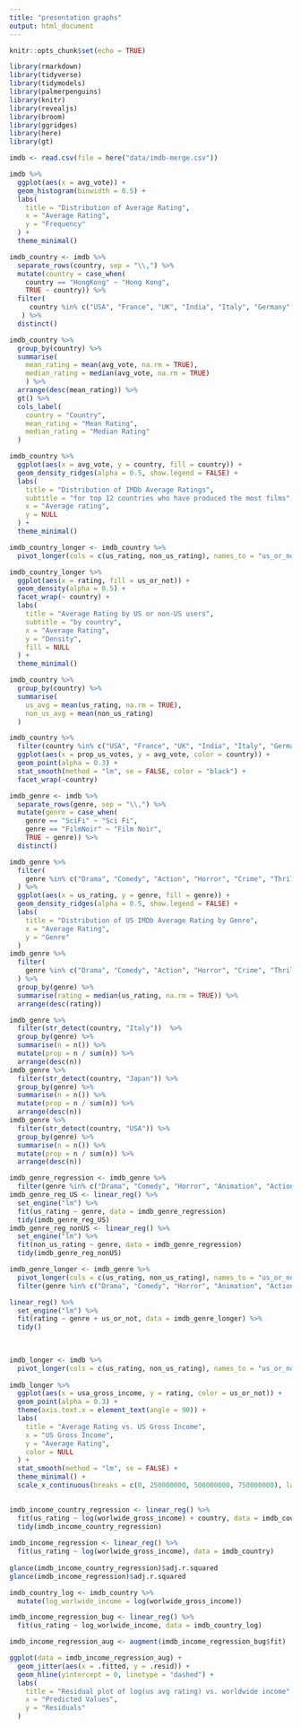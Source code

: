 ```yaml
---
title: "presentation graphs"
output: html_document
---
```


```r
knitr::opts_chunk$set(echo = TRUE)
```

```r
library(rmarkdown)
library(tidyverse)
library(tidymodels)
library(palmerpenguins)
library(knitr)
library(revealjs)
library(broom)
library(ggridges)
library(here)
library(gt)
```

```r
imdb <- read.csv(file = here("data/imdb-merge.csv"))
```

```r
imdb %>%
  ggplot(aes(x = avg_vote)) +
  geom_histogram(binwidth = 0.5) +
  labs(
    title = "Distribution of Average Rating",
    x = "Average Rating",
    y = "Frequency"
  ) +
  theme_minimal()
```

```r
imdb_country <- imdb %>%
  separate_rows(country, sep = "\\,") %>%
  mutate(country = case_when(
    country == "HongKong" ~ "Hong Kong",
    TRUE ~ country)) %>%
  filter(
     country %in% c("USA", "France", "UK", "India", "Italy", "Germany", "Japan", "Canada", "Spain", "Hong Kong", "Turkey", "Belgium")
   ) %>%
  distinct()

imdb_country %>%
  group_by(country) %>%
  summarise(
    mean_rating = mean(avg_vote, na.rm = TRUE),
    median_rating = median(avg_vote, na.rm = TRUE)
    ) %>%
  arrange(desc(mean_rating)) %>%
  gt() %>%
  cols_label(
    country = "Country",
    mean_rating = "Mean Rating",
    median_rating = "Median Rating"
  )
```

```r
imdb_country %>%
  ggplot(aes(x = avg_vote, y = country, fill = country)) +
  geom_density_ridges(alpha = 0.5, show.legend = FALSE) +
  labs(
    title = "Distribution of IMDb Average Ratings",
    subtitle = "for top 12 countries who have produced the most films",
    x = "Average rating",
    y = NULL
  ) +
  theme_minimal()
```

```r

imdb_country_longer <- imdb_country %>%
  pivot_longer(cols = c(us_rating, non_us_rating), names_to = "us_or_not", values_to = "rating")

imdb_country_longer %>%
  ggplot(aes(x = rating, fill = us_or_not)) +
  geom_density(alpha = 0.5) +
  facet_wrap(~ country) +
  labs(
    title = "Average Rating by US or non-US users",
    subtitle = "by country",
    x = "Average Rating",
    y = "Density",
    fill = NULL
  ) +
  theme_minimal()

imdb_country %>%
  group_by(country) %>%
  summarise(
    us_avg = mean(us_rating, na.rm = TRUE),
    non_us_avg = mean(non_us_rating)
  )
```

```r
imdb_country %>%
  filter(country %in% c("USA", "France", "UK", "India", "Italy", "Germany", "Japan", "Canada", "Spain", "Hong Kong", "Turkey", "Belgium")) %>%
  ggplot(aes(x = prop_us_votes, y = avg_vote, color = country)) +
  geom_point(alpha = 0.3) +
  stat_smooth(method = "lm", se = FALSE, color = "black") +
  facet_wrap(~country)
```

```r
imdb_genre <- imdb %>%
  separate_rows(genre, sep = "\\,") %>%
  mutate(genre = case_when(
    genre == "SciFi" ~ "Sci Fi",
    genre == "FilmNoir" ~ "Film Noir",
    TRUE ~ genre)) %>%
  distinct()

imdb_genre %>%
  filter(
    genre %in% c("Drama", "Comedy", "Action", "Horror", "Crime", "Thriller", "Romance", "Adventure", "Mystery", "Family", "Animation")
  ) %>%
  ggplot(aes(x = us_rating, y = genre, fill = genre)) +
  geom_density_ridges(alpha = 0.5, show.legend = FALSE) +
  labs(
    title = "Distribution of US IMDb Average Rating by Genre",
    x = "Average Rating",
    y = "Genre"
  )
imdb_genre %>%
  filter(
    genre %in% c("Drama", "Comedy", "Action", "Horror", "Crime", "Thriller", "Romance", "Adventure", "Mystery", "Family", "Animation")
  ) %>%
  group_by(genre) %>%
  summarise(rating = median(us_rating, na.rm = TRUE)) %>%
  arrange(desc(rating))
```


```r
imdb_genre %>%
  filter(str_detect(country, "Italy"))  %>%
  group_by(genre) %>%
  summarise(n = n()) %>%
  mutate(prop = n / sum(n)) %>%
  arrange(desc(n))
imdb_genre %>%
  filter(str_detect(country, "Japan")) %>%
  group_by(genre) %>%
  summarise(n = n()) %>%
  mutate(prop = n / sum(n)) %>%
  arrange(desc(n))
imdb_genre %>%
  filter(str_detect(country, "USA")) %>%
  group_by(genre) %>%
  summarise(n = n()) %>%
  mutate(prop = n / sum(n)) %>%
  arrange(desc(n))
```

```r
imdb_genre_regression <- imdb_genre %>%
  filter(genre %in% c("Drama", "Comedy", "Horror", "Animation", "Action", "Crime"))
imdb_genre_reg_US <- linear_reg() %>%
  set_engine("lm") %>%
  fit(us_rating ~ genre, data = imdb_genre_regression)
  tidy(imdb_genre_reg_US)
imdb_genre_reg_nonUS <- linear_reg() %>%
  set_engine("lm") %>%
  fit(non_us_rating ~ genre, data = imdb_genre_regression)
  tidy(imdb_genre_reg_nonUS)
```

```r
imdb_genre_longer <- imdb_genre %>%
  pivot_longer(cols = c(us_rating, non_us_rating), names_to = "us_or_not", values_to = "rating") %>%
  filter(genre %in% c("Drama", "Comedy", "Horror", "Animation", "Action", "Crime"))

linear_reg() %>%
  set_engine("lm") %>%
  fit(rating ~ genre + us_or_not, data = imdb_genre_longer) %>%
  tidy()
  
  
```

```r
imdb_longer <- imdb %>%
  pivot_longer(cols = c(us_rating, non_us_rating), names_to = "us_or_not", values_to = "rating")
   
imdb_longer %>%
  ggplot(aes(x = usa_gross_income, y = rating, color = us_or_not)) +
  geom_point(alpha = 0.3) +
  theme(axis.text.x = element_text(angle = 90)) +
  labs(
    title = "Average Rating vs. US Gross Income",
    x = "US Gross Income",
    y = "Average Rating",
    color = NULL
  ) +
  stat_smooth(method = "lm", se = FALSE) + 
  theme_minimal() +
  scale_x_continuous(breaks = c(0, 250000000, 500000000, 750000000), labels = c("$0", "$250M", "$500M", "$750M"))
  
```

```r

imdb_income_country_regression <- linear_reg() %>%
  fit(us_rating ~ log(worlwide_gross_income) + country, data = imdb_country)
  tidy(imdb_income_country_regression)
  
imdb_income_regression <- linear_reg() %>%
  fit(us_rating ~ log(worlwide_gross_income), data = imdb_country)
  
glance(imdb_income_country_regression)$adj.r.squared
glance(imdb_income_regression)$adj.r.squared
```

```r
imdb_country_log <- imdb_country %>%
  mutate(log_worlwide_income = log(worlwide_gross_income)) 

imdb_income_regression_bug <- linear_reg() %>%
  fit(us_rating ~ log_worlwide_income, data = imdb_country_log)

imdb_income_regression_aug <- augment(imdb_income_regression_bug$fit)

ggplot(data = imdb_income_regression_aug) +
  geom_jitter(aes(x = .fitted, y = .resid)) +
  geom_hline(yintercept = 0, linetype = "dashed") +
  labs(
    title = "Residual plot of log(us avg rating) vs. worldwide income",
    x = "Predicted Values",
    y = "Residuals"
  )
```